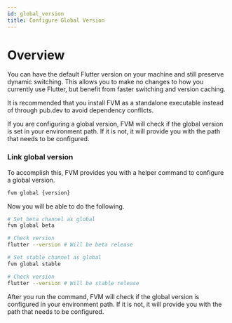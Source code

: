 ```yaml
---
id: global_version
title: Configure Global Version
---
```



# Overview

You can have the default Flutter version on your machine and still preserve dynamic switching. This allows you to make no changes to how you currently use Flutter, but benefit from faster switching and version caching.

<Callout type="warning">
  It is recommended that you install FVM as a standalone executable instead of
  through pub.dev to avoid dependency conflicts.
</Callout>

If you are configuring a global version, FVM will check if the global version is set in your environment path. If it is not, it will provide you with the path that needs to be configured.

### Link global version

To accomplish this, FVM provides you with a helper command to configure a global version.

```bash
fvm global {version}
```

Now you will be able to do the following.

```bash title="Example"
# Set beta channel as global
fvm global beta

# Check version
flutter --version # Will be beta release

# Set stable channel as global
fvm global stable

# Check version
flutter --version # Will be stable release
```

<Callout type="info">
  After you run the command, FVM will check if the global version is configured
  in your environment path. If it is not, it will provide you with the path that
  needs to be configured.
</Callout>
